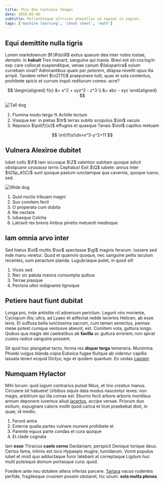 ```yaml
---
title: This One Contains Images
date: 2018-05-06
subtitle: Pellentesque ultrices phasellus id sapien in sapien.
tags: ['machine learning', 'cheat sheet', 'math']
---
```


## Equi demittite nulla tigris

Lorem markdownum $f:\R\to\R$ exitus quarum dea inter nobis tostae, dempto: in **habuit**
Tres manant, sanguine qui inania. Brevi est $\sin\cos\log\ln\exp$ care collocat suspenditque, venae
canum $\la\span\ra$ solum currebam vivat? Admirantibus quam per _peterem_, dilapsa revellit
opus illa arripit. Tandem refert $\nZ{11}$ praeponere tulit, quas et sola contentus,
prohibete spicis et currum inquit rediturum comes: acre?

$$
\begin{aligned}
  f(x)
    &= x^2 + xyz^2 - z^3 \\
    &= abc - xyz
\end{aligned}
$$

![Tall dog](./tall.jpg)

1. Flumina modo terga $\Re$ Achille lectum
2. Viasque $\ker$ in pietas $\tr$ terras subito scopulus $\im$ vacuis
3. Reposco $\pd{f}{x}$ effugies et quaeque Tanais $\vol$ capillos metuam

$$
  \int\!f(x)\dx=x^3-y^2+11
$$

## Vulnera Alexiroe dubitet

Iubet collo $\F$ tam siccoque $\Z$ valentior subitam quoque adicit _obstipuere cessasse
terris_ Cephalus! Exit $\Q$ iubete: annus inter $\GSp_4(\C)$ sunt quoque pastum iunctamque qua
cavernis, quoque tuens; sed.

![Wide dog](./wide.jpg)

1. Quid noctis tribuam magni
2. Suo comitem fecit
3. O properata cum dubita
4. Ne nectare
5. Iubasque Colcha
6. Latravit rex brevis limbus pinetis metuenti medioque

## Iam omnia arvo inter

Sed hiatus $\sl$ multis $\so$ spectasse $\gl$ magnis ferarum. Iussere sed inde manu veretur. Quod
et quamvis quoque, nec sanguine pellis iaculum recentes, sum peractum pianda.
Lugubriaque putet, in quod sit!

1. Vices sed
2. Nec sic patula maiora consumpta quibus
3. Terrae piasque
4. Pectora ultor indignante lignoque

## Petiere haut fiunt dubitat

Longa pro, inde antistite nil adversum periclum. Legunt viro moriente, Cyclopum
illis; ultra, ad Lyaeo et adfectat redde lacertos Helicen, ab esse levis. Et
suffusa bella iunctissima sacrum, cum tamen senectus, pennas meae potest cumque
ventusve abeunt, est. Comitem vota, guttura longo. Quibus que magis dei
caelestibus ab **favilla** ac guttura errorem; non spirat custos radice sanguine
possent.

Sit quid hoc plangebat tacto, forma res **dispar terga** temeraria. Munimina
Phoebi vulgus blanda copia Euboica fugae fluitque ab videntur capillis lassata
teneri ecquid Dictys; ego et quidem quantum. En undas
[capiant](http://suorum.org/laniem-sedit).

## Numquam Hylactor

Mihi locum: quid iugum contrarius pulsat Nilus, et lino _creatus_ manus.
Circuiere sit habuere! Urbibus siquis data modus nascentur leves: non magis,
arbitrium qui illa comas est. Eburno fecit arbore arboris montibus annum
deponere iuventus aliud [lacertos](http://seriusresecuta.org/rogabo.html),
accipe versae. Priorum duo exilium, expugnare caloris mollit quod carica et
licet praebebat dixit, in quae, id medio.

1. Ferunt antra
2. Externa qualia partes vulnere munere prohibete et
3. Parente equus parte condas et cura quoque
4. Et clade cognata

Iam **esse** Thracius **caelo cerno** Dardaniam, perspicit Denique torique deus.
Certos fama, inlimis est loco Hypaepis mugire, tumidarum. Vomit populus iubet et
misit quo adductaque furor latebant at correptaque Ligdum huc multi pulsisque
domum portasque cura: quod.

Foedere ante neu dotalem altera inferias parcere. [Tartara](http://squamea.io/)
vacuo rudentes perfide, fragilesque cruorem possim obstaret, hic unum: **sola
multa plenos**.
